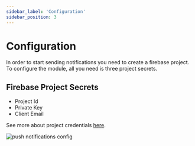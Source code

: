 ```yaml
---
sidebar_label: 'Configuration'
sidebar_position: 3
---
```


# Configuration
In order to start sending notifications you need to create a firebase project.<br />
To configure the module, all you need is three project secrets.

## Firebase Project Secrets

- Project Id
- Private Key
- Client Email

See more about project credentials [here](https://firebase.google.com/docs/admin/setup#add_firebase_to_your_app).

![push notifications config](/img/modules/push-notifications/pushNotifications_config.png)